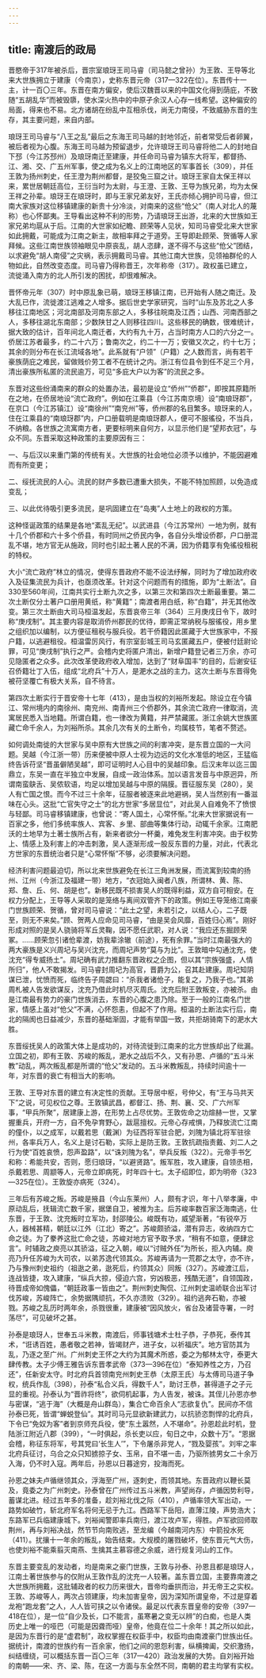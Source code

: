 ```yaml
---
---
---
```

title: 南渡后的政局
---




晋愍帝于317年被杀后，晋宗室琅玡王司马睿（司马懿之曾孙）为王敦、王导等北来大世族拥立于建康（今南京），史称东晋元帝（317—322在位）。东晋传十一主，计一百〇三年。东晋在南方偏安，使后汉魏晋以来的中国文化得到荫庇，不致随“五胡乱华”而被毁隳，使水深火热中的中原孑余汉人心存一线希望。这种偏安的局面，得来也不易。北方诸胡在纷乱中互相杀伐，尚无力南侵，不致威胁东晋的生存，其主要问题，来自内部。

琅玡王司马睿与“八王之乱”最后之东海王司马越的封地邻近，前者常受后者卵翼，被后者视为心腹。东海王司马越为预留退步，允许琅玡王司马睿将他二人的封地自下邳（今江苏邳州）及琅玡南迁至建康，并任命司马睿为镇东大将军，都督扬、江、湘、交、广五州军事，使之成为名义上的江南地区的军事首长（309），并任王敦为扬州刺史，任王澄为荆州都督，是狡兔三窟之计。琅玡王家自太保王祥以来，累世居朝廷高位，王衍当时为太尉，与王澄、王敦、王导为族兄弟，均为太保王祥之孙辈。琅玡王在琅玡时，即与王家兄弟友好，王氏亦倾心拥护司马睿，但江南大家族对这位移镇建康的新贵十分冷淡，对南来的这些“伧父”（南人对北人的蔑称）也心怀鄙夷。王导看出这种不利的形势，乃请琅玡王出游，北来的大世族如王家兄弟均扈从于后。江南的大世家如纪瞻、顾荣等人见状，知司马睿受北来大世家如此拥戴，可能成为江南之新主，故相率拜之于道旁。王导即赴顾荣、贺循等人家拜候。这些江南世族领袖眼见中原丧乱，胡人恣肆，遂不得不与这些“伧父”团结，以求避免“胡人南侵”之灾祸，表示拥戴司马睿。其他江南大世族，见领袖群伦的人物如此，自然改变态度。司马睿乃得称晋王，次年称帝（317）。政权虽已建立，流徙涌入南方的北人所引发的困扰，却很难解决。

晋怀帝元年（307）时中原乱象已萌，琅玡王移镇江南，已开始有人随之南迁。及大乱已作，流徙渡江逃难之人增多。据后世史学家研究，当时“山东及苏北之人多移往江南地区；河北南部及河南东部之人，多移往皖南及江西；山西、河南西部之人，多移往湖北东南部；少数陕甘之人则移往四川。这些移民的确数，很难统计，据大致的估计，百年间北人南迁者，大约有九十万，占当时南方人口的六分之一。侨居江苏者最多，约二十六万；鲁南次之，约二十一万；安徽又次之，约十七万；其余的则分布在长江流域各地”。此系就有“户领”（户籍）之人数而言，尚有若干豪族荫庇之难民，留做贱价劳工者不在统计之内。浙江有位县令到任不足三个月，清出豪族所私匿的流民逾万，可见“多庇大户以为客”的流民之多。

东晋对这些纷涌南来的群众的处置办法，最初是设立“侨州”“侨郡”，即按其原籍所在之地，在侨居地设“流亡政府”。例如在江乘县（今江苏南京境）设“南琅玡郡”，在京口（今江苏镇江）设“南徐州”“南兖州”等，侨州郡的名目繁多。琅玡来的人，住在江乘县的“南琅玡郡”内，户口册载明是南琅玡郡人，便可不服徭役，不当兵，不纳粮。各世族之流寓南方者，更要标明来自何方，以显示他们是“望邦衣冠”，与众不同。东晋采取这种政策的主要原因有三：

一、与后汉以来重门第的传统有关。大世族的社会地位必须予以维护，不能因避难而有所变更；

二、绥抚流民的人心。流民的财产多数已遭重大损失，不能不特加照顾，以免造成变乱；

三、以此优待吸引更多流民，是巩固建立在“岛夷”人土地上的政权的方策。

这种怪诞政策的结果是各地“紊乱无纪”。以武进县（今江苏常州）一地为例，就有十几个侨郡和六十多个侨县，有时同州之侨民内争，各自分头增设侨郡，户口册混乱不堪，地方官无从施政，同时也引起土著人民的不满，因为侨籍享有免徭役租税的特权。

大小“流亡政府”林立的情况，使得东晋政府不能不设法纾解，同时为了增加政府收入及征集流民为兵计，也亟须改革。针对这个问题而有的措施，即为“土断法”。自330至560年间，江南共实行土断九次之多，以第三次和第四次土断最重要。第二次土断仅分土著户口册用黄纸，称“黄籍”；南渡者用白纸，称“白籍”，并无其他改变。第三次土断由大司马桓温发起，东晋哀帝三年（364）三月庚戌日令下，故时称“庚戌制”。其主要内容是取消侨州郡民的优待，即需正常纳税与服徭役，用乡里之组织加以编制，以方便征租税与服兵役。若干侨籍因此匿藏于大世族家中，不报户籍，以逃避租役。桓温雷厉风行，有宗室彭城王司马玄匿藏五户，便被付廷尉论罪，可见“庚戌制”执行之严。会稽内史将匿户清出，新增户籍登记者三万余，亦可见隐匿者之众多。此次改革使政府收入增加，达到了“财阜国丰”的目的，后谢安征召侨籍壮丁入伍，组成“北府兵”十万人，是淝水之战的主力。这次土断与东晋得免被苻坚覆亡有极大关系，自不待言。

第四次土断实行于晋安帝十七年（413），是由当权的刘裕所发起。除设立在今镇江、常州境内的南徐州、南兖州、南青州三个侨郡外，其余流亡政府一律取消，流寓居民悉入当地籍。所谓白籍，也一律改为黄籍，并严禁藏匿。浙江余姚大世族匿藏亡命千余人，为刘裕所杀。其余几次有关的土断令，均属枝节，笔者不赘述。

如何调处南徙的大世家与吴中原有大世族之间的利害冲突，是东晋立国的一大问题。吴越（今江浙一带）历来便被中原人士视为边远的文化水准低的地区，王猛临终告诉苻坚“晋虽僻陋吴越”，即可证明时人心目中的吴越印象。后汉末年以迄三国鼎立，东吴一直在半独立中发展，自成一政治体系。加以语言发音与中原迥异，所谓南蛮鴃舌、吴侬软语，均足以增加吴越与中原的隔膜。晋征服东吴（280），吴人有亡国之恨。而今不过三十余年，征服者被逐来此地避祸，吴人当然别有一番滋味在心头。这批“亡官失守之士”的北方世家“多居显位”，对此吴人自难免不了愤恨与轻鄙。司马睿移镇建康，也曾说：“寄人国土，心常怀惭。”北来大世家据说有一百家之多，他们多统率族人、宾客、乡里、部曲等集体行动，动辄千余家。江南肥沃的土地早为土著士族所占有，新来者欲分一杯羹，难免发生利害冲突。由于权势上、情感上及利害上的冲击刺激，吴人逐渐形成一股反东晋的力量，对此，代表北方世家的东晋统治者只是“心常怀惭”不够，必须要解决问题。

经济利害问题最迫切，所以北来世族避免在长江三角洲发展，而流寓到较南的扬州、江州（今浙江及福建一带）地方，“衣冠始入闽者八族，所谓林、黄、陈、郑、詹、丘、何、胡是也”。新移民既不损害吴人的既得利益，双方自可相安。在权力分配上，王导等人采取的是笼络与离间双管齐下的政策。例如王导笼络江南豪门世族顾荣、贺循，曾对司马睿说：“此土之望，未若引之，以结人心，二子既至，则无不来矣。”顾、贺两人应命见司马睿，“由是吴会风靡，百姓归心焉”。刚好形成对照的是吴人骁骑将军丘灵鞠，因不愿任武职，对人说：“我应还东掘顾荣冢。……顾荣忽引诸伧辈渡，妨我辈涂辙（前途），死有余罪。”当时江南最强大的两大豪族是义兴周圮与吴兴沈充，而周圮声势“莫与为比”。王敦暗中勾通沈充，使沈充“得专威扬土”。周圮确有武力推翻东晋政权之企图，但以其“宗族强盛，人情所归”，他人不敢揭发。司马睿封周圮为高官，晋爵为公，召其赴建康。周圮知阴谋已泄，忧愤而死，临终告子周勰曰：“杀我者诸伧子，能复之，乃我子也。”其弟周札被人告发欲谋反，沈充乃借此时机尽灭周氏。沈充后附王敦叛变，亦被杀。由是江南最有势力的豪门世族消去，东晋的心腹之患乃除。至于一般的江南名门世家，情感上虽对“伧父”不满，心怀怨恚，但起不了作用。桓温的土断法实行后，南北的隔阂也日益减少，东晋的基础渐固，才能有举国一致，共拒胡骑南下的淝水大胜。

东晋绥抚吴人的政策大体上是成功的，对待流徙到江南来的北方世族却出了纰漏。立国之初，即有王敦、苏峻的叛乱，淝水之战后不久，又有孙恩、卢循的“五斗米教”动乱，两次叛乱都是所谓的“伧父”发动的。五斗米教叛乱，持续时间逾十一年，对东晋的衰亡有相当大的影响。

王敦、王导对东晋的建立有决定性的贡献。王导居中枢，号仲父，有“王与马共天下”之说，可见权位之尊。王敦镇武昌，都督江、扬、荆、襄、交、广六州军事，“甲兵所聚”，居建康上游，在形势上占尽优势。王敦佐命之功煊赫一世，又掌握重兵，开府一方，自不免孕育野心，跋扈擅权。元帝心存戒惧，乃释放流亡江南的僮仆，以之成军，以戴若思（戴渊）为征西将军驻合肥，刘隗为镇北将军驻徐州，各率兵万人，名义上是讨石勒，实际上是防王敦。王敦抗疏指责戴、刘二人之行为使“百姓哀愤，怨声盈路”，以“诛刘隗为名”，举兵反叛（322）。元帝手书乞和称：希能共安，否则，愿归琅玡，“以避贤路”。叛军胜，攻入建康，自领丞相，杀戴若思、周颛等人，元帝立即病死，时年四十七。太子绍即位，即为明帝（323—325在位）。王敦旋亦病死（324）。

三年后有苏峻之叛。苏峻是掖县（今山东莱州）人，颇有才识，年十八举孝廉，中原动乱后，抚辑流亡数千家，据堡自卫，被推为主。后苏峻率数百家泛海南逃，仕东晋，于王敦、沈充叛时立军功，封邵陵公。峻既有功，威望渐著，“有锐卒万人，器械甚精，朝廷以江外（江北）寄之”。苏峻颇骄溢，潜有异志，收纳四方亡命之徒。为了豢养这批亡命之徒，苏峻对地方官予取予求，“稍有不如意，便肆忿言”。时辅政之庾亮以其骄溢，征之入朝，峻以“讨贼外任”为所长，拒入内辅。庾亮乃升任苏峻为大司农，以弟苏逸代领其众。苏峻再请为一荒郡之太守，亦不许，乃与豫州刺史祖约（祖逖之弟，逖死后，约领其众）同叛（327）。苏峻渡江后，连战皆捷，攻入建康，“纵兵大掠，侵迫六宫，穷凶极恶，残酷无道”，自领国政，待晋成帝如傀儡，“朝廷政事一皆由之”。荆州刺史陶侃、江州刺史温峤联合出军讨伐苏峻，苏峻阵亡，余势据隅顽抗，不久亦溃败（329）。祖约逃奔石勒，亦被戮。苏峻之乱历时两年余，杀戮很重，建康被“因风放火，省台及诸营寺署，一时荡尽”，可见破坏之甚。

孙泰是琅玡人，世奉五斗米教，南渡后，师事钱塘术士杜子恭，子恭死，泰传其术，“诳诱百姓，愚者敬之若神，皆竭财产，进子女，以祈福庆”。地方官防其为乱，乃逐之至广州。广州刺史王怀之大约为其魔术所惑，委之为郁林太守，泰更大肆传教。太子少傅王雅告诉东晋孝武帝（373—396在位）“泰知养性之方，乃召还”，任新安太守。时北府兵首领南兖州刺史王恭（太原王氏）与太傅司马道子争权，统兵作乱（398），孙泰“私合义兵，得数千人”，助讨王恭，甚得道子之子元显的重视。孙泰认为“晋祚将终”，欲伺机起事，为人告发，被诛。其侄儿孙恩亦参与密谋，“逃于海”（大概是舟山群岛），集合亡命百余人“志欲复仇”。民间亦不信孙泰已死，皆谓“蝉蜕登仙”。其时司马元显欲新建武力，以抗骄恣剽悍的北府兵，下令已“免奴为客”者到京师充兵役，使“东土嚣然，人不堪命”。孙恩趁此时机，登陆浙江附近八郡（399），“一时俱起，杀长吏以应，旬日之中，众数十万”。“恩据会稽，称征东将军，号其党曰‘长生人’”，下令屠杀非党人，“戮及婴孩”。刘牢之率北府兵征讨，乌合之众只知掳掠子女、玉帛，自不堪一击，乃驱所掳男女二十余万入海，仍不时入寇。两年后，孙恩以日暮途穷，投海而死。

孙恩之妹夫卢循继领其众，浮海至广州，逐刺史，而领其地。东晋政府以鞭长莫及，竟委之为广州刺史。孙泰曾在广州传过五斗米教，声望尚存，卢循因势利导，蓄谋北进。经过五年多的准备，趁刘裕北伐之际（410），卢循率领大军出动，一路势如破竹，斩北府军名将何无忌于九江。西路军下岳阳，直薄江陵，声势浩大；东路军已兵临建康城下。刘裕闻警即率兵南归，渡江攻卢军，得胜。卢军欲回师取荆州，再与刘裕决战，然节节向南败逃，至龙编（今越南河内东）中箭投水死（411）。扰攘十一年余的叛乱，始告结束。大规模的屠戮破坏，使东晋元气大伤，也使刘裕不能乘翦灭南燕、生擒其主慕容德之余威，进行规复河山的工作。

东晋主要变乱的发动者，均是南来之豪门世族，王敦与孙泰、孙恩且都是琅玡人，江南土著世族参与的仅附从王敦作乱的沈充一人较著。盖东晋立国，主要靠南渡之大世族所拥戴，这批辅政者的权力历来很大，晋帝均垂拱而治，并无帝王之实权。王敦、苏峻等人，两次占领建康，均未加害皇帝，因为深知所谓皇帝，不过是穿着龙袍“跑龙套”之人，人人皆可挟之以令诸侯。最足以代表东晋皇帝的安帝（397—418在位），是一位“自少及长，口不能言，虽寒暑之变无以辨”的白痴，也是人类历史上唯一的哑巴（可能是因聋而哑）皇帝，他竟在位二十余年！其之所以如此，是因为东晋行的是“虚君制”，政权掌握在权臣手中，权臣均由南渡豪门世族出任。据统计，南渡的世族约有一百余家，他们之间的恩怨利害，纵横捭阖，交织激扬，纠结缠绕，可以概括东晋一百〇三年（317—420）政治发展的大势。自刘裕开始的南朝——宋、齐、梁、陈，在这一方面与东全然不同，南朝的君主均掌有实权。